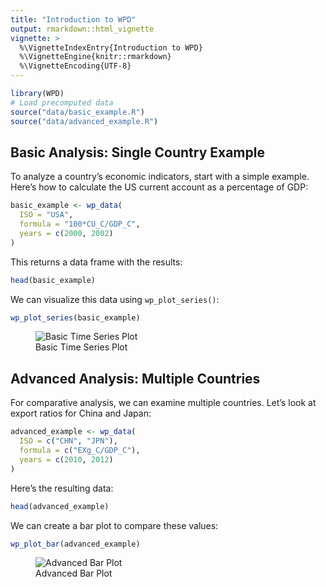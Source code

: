 ```yaml
---
title: "Introduction to WPD"
output: rmarkdown::html_vignette
vignette: >
  %\VignetteIndexEntry{Introduction to WPD}
  %\VignetteEngine{knitr::rmarkdown}
  %\VignetteEncoding{UTF-8}
---
```

 


```r
library(WPD)
# Load precomputed data
source("data/basic_example.R")
source("data/advanced_example.R")
```

## Basic Analysis: Single Country Example

To analyze a country's economic indicators, start with a simple example. Here's how to calculate the US current account as a percentage of GDP: 


```r
basic_example <- wp_data(
  ISO = "USA",
  formula = "100*CU_C/GDP_C",
  years = c(2000, 2002)
)
```

This returns a data frame with the results: 


```r
head(basic_example)
```

We can visualize this data using `wp_plot_series()`: 


```r
wp_plot_series(basic_example)
```

![Basic Time Series Plot](figures/basic_plot.png) 

## Advanced Analysis: Multiple Countries

For comparative analysis, we can examine multiple countries. Let's look at export ratios for China and Japan: 


```r
advanced_example <- wp_data(
  ISO = c("CHN", "JPN"),
  formula = c("EXg_C/GDP_C"),
  years = c(2010, 2012)
)
```

Here's the resulting data: 


```r
head(advanced_example)
```

We can create a bar plot to compare these values: 


```r
wp_plot_bar(advanced_example)
```

![Advanced Bar Plot](figures/advanced_plot.png) 

